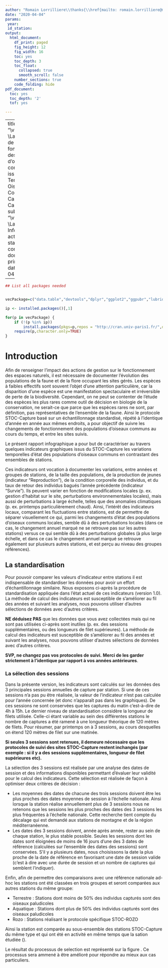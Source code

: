 ```yaml
---
author: "Romain Lorrilliere\\thanks{\\href{mailto: romain.lorrilliere@mnhn.fr}{\\textit{romain.lorrilliere@mnhn.fr}}}, Pierre-Yves Henry\\thanks{\\href{mailto: pierre-yves.henry@mnhn.fr}{\\textit{pierre-yves.henry@mnhn.fr}}}, et le CRBPO\\thanks{Centre de Recherches sur la Biologie des Populations d'Oiseaux\\newline Museum National D'histoire Naturelle \\newline43 rue Buffon - Batiment 135, CP 135,75005 Paris \\newline \\url{http://crbpo.mnhn.fr/}}"
date: "2020-04-04"
params:
 year: 
 id_station: 
output:
  html_document:
    df_print: paged
    fig_height: 12
    fig_width: 16
    toc: yes
    toc_depth: 3
    toc_float:
      collapsed: true
      smooth_scroll: false
    number_sections: true
    code_folding: hide
pdf_document:
  toc: yes
  toc_depth: '2'
  tof: yes

---
```





---
title: "\\vspace{5cm} \\Large Indicateurs de fonctionnement des populations d'oiseaux communs\\newline issus du Suivi Temporel des Oiseaux Communs par Capture (STOC-Capture)" 
subtitle: "\\vspace{0.5cm}  \\Large Infographie actualisée pour la station 205, contenant les données du printemps 2020."
date: "2020-04-04"

---





```r
## List all packages needed


vecPackage=c("data.table","devtools","dplyr","ggplot2","ggpubr","lubridate","reshape2","knitr")

ip <- installed.packages()[,1]

for(p in vecPackage) {
    if (!(p %in% ip))
        install.packages(pkgs=p,repos = "http://cran.univ-paris1.fr/",dependencies=TRUE)
    require(p,character.only=TRUE)
}
```

\newpage

\tableofcontents
\listoffigures 
\clearpage

\newpage

# Introduction

Afin de renseigner l'impact des actions de gestion sur le
fonctionnement des espaces naturels, il est nécessaire de documenter
l'évolution des populations de la faune et de la flore occupant les
sites gérés. Les espèces à faibles effectifs sont souvent l'objet
d'une attention particulière, car la disparition d'une espèce est une
manifestation spectaculaire et irréversible de perte de la
biodiversité. Cependant, on ne peut se contenter de l'étude des
espèces les plus rares comme outil de décision en biologie de la
conservation, ne serait-ce que parce que les espèces rares ne sont,
par définition, pas représentatives de l'ensemble de la faune. Ainsi
le protocole STOC-Capture basé sur un échantillonnage standardisé,
répété à l'identique d'année en année aux mêmes endroits, a pour
objectif de suivre les changements de fonctionnement des populations
d'oiseaux communs au cours du temps, et entre les sites suivis.

Le présent rapport infographique a pour but de caractériser au travers
quelques indicateurs graphiques issus du STOC-Capture les variations
temporelles d'état des populations d'oiseaux communs en contrastant
des ensembles de stations. 

Ces indicateurs ont vocation à documenter les variations, entre années
et groupes de stations, de la taille des populations, de la production
de jeunes (indicateur "Reproduction"), de la condition corporelle des
individus, et du taux de retour des individus bagués l'année
précédente (indicateur "Survie"). Ils peuvent varier en fonction de
modifications locales (p. ex. gestion d'habitat sur le site,
perturbations environnementales locales), mais aussi de perturbations
à large échelle, telles que des anomalies climatiques
(p. ex. printemps particulièrement chaud). Ainsi, l'intérêt des
indicateurs locaux, comparant les fluctuations entre stations, est de
permettre de séparer visuellement ce qui, parmi les changements d'état
des populations d'oiseaux communs locales, semble dû à des
perturbations locales (dans ce cas, le changement annuel marqué ne se
retrouve pas sur les autres stations) versus ce qui semble dû à des
perturbations globales (à plus large échelle, et dans ce cas le
changement annuel marqué se retrouve également sur plusieurs autres
stations, et est perçu au niveau des groupes références).

## La standardisation

Pour pouvoir comparer les valeurs d'indicateur entre stations il est
indispensable de standardiser les données pour avoir un effort
d'échantillonnage similaire. Nous exposons ci-après la procédure de
standardisation appliquée dans l'état actuel de ces indicateurs
(version 1.0). La méthode de calcul des indicateurs est susceptible de
s'améliorer au fil des années et suivant les analyses, nous pouvons
utiliser d'autres sélections de données avec d'autres critères.


__NE déduisez PAS__ que les données que vous avez collectées mais qui ne
sont pas utilisées ci-après sont inutiles (p. ex. des sessions
supplémentaires, ou des longueurs de filet supérieures). La méthode de
calcul des indicateurs est susceptible de s’améliorer au fil des
années et suivant les analyses, nous pouvons utiliser d’autres
sélections de données avec d’autres critères.

 __SVP, ne changez pas vos protocoles de suivi.__ 
 __Merci de les garder strictement à l’identique par rapport à vos
 années antérieures__.
 


### La sélection des sessions

Dans la présente version, les indicateurs sont calculés sur les
données des 3 principales sessions annuelles de capture par
station. Si une de ces sessions n'a pas pu être réalisée, la valeur de
l'indicateur n'est pas calculée pour l'année concernée (et donc
n'apparaît pas dans les graphiques). De ces sessions ne sont
conservées que les captures du matin c'est-à-dire de 4h à 15h. Le
dernier niveau de standardisation considère la longueur de filets
utilisée. Celle-ci étant variable au sein des différentes stations le
nombre de captures a été ramené à une longueur théorique de 120 mètres
de filets. Pour résumer, par printemps on à 3 sessions, au cours
desquelles on étend 120 mètres de filet sur une matinée.

__Si seules 3 sessions sont retenues, il demeure nécessaire que les
protocoles de suivi des sites STOC-Capture restent inchangés (par
exemple : si il y a des sessions supplémentaires, longueur de filet
supérieures etc).__


La sélection des 3 sessions est réalisée par une analyse des dates de session et des informations disponibles permettant d'évaluer leur validité pour le calcul des indicateurs. Cette sélection est réalisée de façon à optimiser deux critères de décision :

- Les moyennes des dates de chacune des trois sessions doivent être les plus proches des dates moyennes de session à l'échelle nationale. Ainsi lorsque la station réalise annuellement plus de 3 sessions nous ne retenons que les sessions les plus proches des dates des 3 sessions les plus fréquentes à l'échelle nationale. Cette recherche tient compte du décalage qui est demandé aux stations de montagne et de la région méditerranéenne. 
- Les dates des 3 sessions doivent, année après année, rester au sein de chaque station, le plus stable possible. Seules les sessions dont les dates sont éloignées de moins de 16 jours d'une des 3 dates de référence (calculées sur l'ensemble des dates des sessions) sont conservées. S'il y a plusieurs dates, nous choisissons la date la plus proche de la date de référence en favorisant une date de session valide (c'est à dire avec une durée de session et un nombre de captures qui semblent l'indiquer).

 

Enfin, afin de permettre des comparaisons avec une référence nationale
ad-hoc les stations ont été classées en trois groupes et seront
comparées aux autres stations du même groupe: 

- Terrestre : Stations dont moins de 50\% des individus capturés sont
  des oiseaux paludicoles 
- Aquatique : Stations dont plus de 50\% des individus capturés sont
  des oiseaux paludicoles 
- Rozo : Stations réalisant le protocole spécifique STOC-ROZO


Ainsi la station est comparée au sous-ensemble des stations
STOC-Capture du même type et qui ont été en activité en même temps que
la sation étudiée (\textbf{figure \ref{carte}}).


Le résultat du processus de selection est représenté sur la figure \ref{ses}.
Ce processus sera ammené à être amélioré pour répondre au mieux aux
cas particuliers. 



